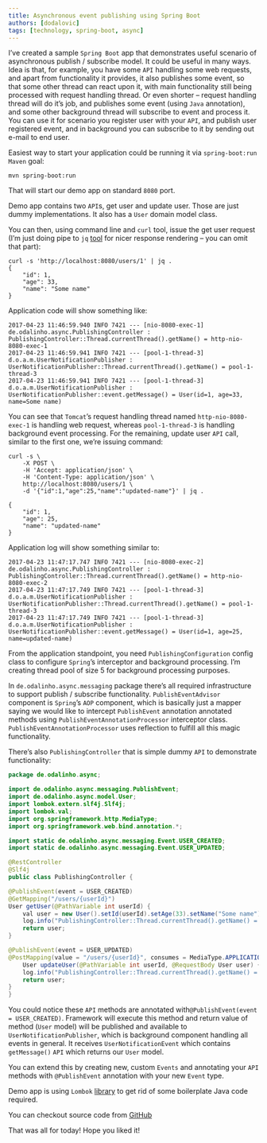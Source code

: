 ```yaml
---
title: Asynchronous event publishing using Spring Boot
authors: [dodalovic]
tags: [technology, spring-boot, async]
---
```


I’ve created a sample `Spring Boot` app that demonstrates useful scenario of asynchronous publish / subscribe model. It could be
useful in many ways. Idea is that, for example, you have some `API` handling some web requests, and apart from functionality it provides, it also
publishes some event, so that some other thread can react upon it, with main functionality still being processed with request handling thread.
Or even shorter – request handling thread will do it’s job, and publishes some event (using `Java` annotation), and some other background thread
will subscribe to event and process it. You can use it for scenario you register user with your `API`, and publish user registered event, and in
background you can subscribe to it by sending out e-mail to end user.

<!--truncate-->

Easiest way to start your application could be running it via `spring-boot:run` `Maven` goal:

```console
mvn spring-boot:run
```

That will start our demo app on standard `8080` port.

Demo app contains two `API`s, get user and update user. Those are just dummy implementations. It also has a `User` domain model class.

You can then, using command line and `curl` tool, issue the get user request (I’m just doing pipe to `jq` [tool](https://stedolan.github.io/jq/) for nicer response rendering –
you can omit that part):

```console
curl -s 'http://localhost:8080/users/1' | jq .
{
    "id": 1,
    "age": 33,
    "name": "Some name"
}
```

Application code will show something like:

```console
2017-04-23 11:46:59.940 INFO 7421 --- [nio-8080-exec-1] de.odalinho.async.PublishingController : PublishingController::Thread.currentThread().getName() = http-nio-8080-exec-1
2017-04-23 11:46:59.941 INFO 7421 --- [pool-1-thread-3] d.o.a.m.UserNotificationPublisher : UserNotificationPublisher::Thread.currentThread().getName() = pool-1-thread-3
2017-04-23 11:46:59.941 INFO 7421 --- [pool-1-thread-3] d.o.a.m.UserNotificationPublisher : UserNotificationPublisher::event.getMessage() = User(id=1, age=33, name=Some name)
```

You can see that `Tomcat`’s request handling thread named `http-nio-8080-exec-1` is handling web request, whereas `pool-1-thread-3` is handling background event processing.
For the remaining, update user `API` call, similar to the first one, we’re issuing command:

```console
curl -s \
    -X POST \
    -H 'Accept: application/json' \
    -H 'Content-Type: application/json' \
    http://localhost:8080/users/1 \
    -d '{"id":1,"age":25,"name":"updated-name"}' | jq .

{
    "id": 1,
    "age": 25,
    "name": "updated-name"
}
```

Application log will show something similar to:

```console
2017-04-23 11:47:17.747 INFO 7421 --- [nio-8080-exec-2] de.odalinho.async.PublishingController : PublishingController::Thread.currentThread().getName() = http-nio-8080-exec-2
2017-04-23 11:47:17.749 INFO 7421 --- [pool-1-thread-3] d.o.a.m.UserNotificationPublisher : UserNotificationPublisher::Thread.currentThread().getName() = pool-1-thread-3
2017-04-23 11:47:17.749 INFO 7421 --- [pool-1-thread-3] d.o.a.m.UserNotificationPublisher : UserNotificationPublisher::event.getMessage() = User(id=1, age=25, name=updated-name)
```

From the application standpoint, you need `PublishingConfiguration` config class to configure `Spring`’s interceptor and background processing. I’m creating thread pool
of size 5 for background processing purposes.

In `de.odalinho.async.messaging` package there’s all required infrastructure to support publish / subscribe functionality. `PublishEventAdvisor` component is `Spring`’s
`AOP` component, which is basically just a mapper saying we would like to intercept `PublishEvent` annotation annotated methods using `PublishEventAnnotationProcessor`
interceptor class. `PublishEventAnnotationProcessor` uses reflection to fulfill all this magic functionality.

There’s also `PublishingController` that is simple dummy `API` to demonstrate functionality:

```java
package de.odalinho.async;

import de.odalinho.async.messaging.PublishEvent;
import de.odalinho.async.model.User;
import lombok.extern.slf4j.Slf4j;
import lombok.val;
import org.springframework.http.MediaType;
import org.springframework.web.bind.annotation.*;

import static de.odalinho.async.messaging.Event.USER_CREATED;
import static de.odalinho.async.messaging.Event.USER_UPDATED;

@RestController
@Slf4j
public class PublishingController {

@PublishEvent(event = USER_CREATED)
@GetMapping("/users/{userId}")
User getUser(@PathVariable int userId) {
    val user = new User().setId(userId).setAge(33).setName("Some name");
    log.info("PublishingController::Thread.currentThread().getName() = " + Thread.currentThread().getName());
    return user;
}

@PublishEvent(event = USER_UPDATED)
@PostMapping(value = "/users/{userId}", consumes = MediaType.APPLICATION_JSON_VALUE, produces = MediaType.APPLICATION_JSON_VALUE)
    User updateUser(@PathVariable int userId, @RequestBody User user) {
    log.info("PublishingController::Thread.currentThread().getName() = " + Thread.currentThread().getName());
    return user;
}
}
```

You could notice these `API` methods are annotated with`@PublishEvent(event = USER_CREATED)`. Framework will execute this method and return value of
method (`User` model) will be published and available to `UserNotificationPublisher`, which is background component handling all events in general.
It receives `UserNotificationEvent` which contains `getMessage()` `API` which returns our `User` model.

You can extend this by creating new, custom `Events` and annotating your `API` methods with `@PublishEvent` annotation with your new `Event` type.

Demo app is using `Lombok` [library](https://projectlombok.org) to get rid of some boilerplate Java code required.

You can checkout source code from <u>[GitHub](https://github.com/dodalovic/async-publish)</u>

That was all for today! Hope you liked it!
